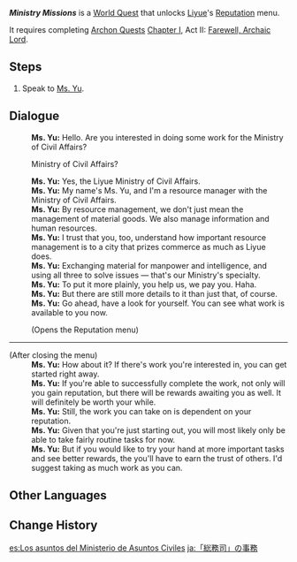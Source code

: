 {{Quest Infobox
|id            = 71650
|type          = World
|region        = Liyue
|area          = Sea of Clouds
|subarea       = Liyue Harbor
|requirement   = Complete [[Farewell, Archaic Lord]]
|startLocation = [[Liyue Harbor]], [[Liyue]]
|rewards       = Mora*20,000;Condensed Resin*1
|characters    = Ms. Yu; Traveler
}}
'''''Ministry Missions''''' is a [[World Quest]] that unlocks [[Liyue]]'s [[Reputation]] menu.

It requires completing [[Archon Quests]] [[Chapter I]], Act II: [[Farewell, Archaic Lord]].
==Steps==
#Speak to [[Ms. Yu]].

==Dialogue==
{{Quest Description|[[Ms. Yu]], a resource manager from the Ministry of Civil Affairs, has something to say to you...}}
{{Dialogue Start}}
:'''Ms. Yu:''' Hello. Are you interested in doing some work for the Ministry of Civil Affairs?
:{{DIcon}} Ministry of Civil Affairs?
:'''Ms. Yu:''' Yes, the Liyue Ministry of Civil Affairs.
:'''Ms. Yu:''' My name's Ms. Yu, and I'm a resource manager with the Ministry of Civil Affairs.
:'''Ms. Yu:''' By resource management, we don't just mean the management of material goods. We also manage information and human resources.
:'''Ms. Yu:''' I trust that you, too, understand how important resource management is to a city that prizes commerce as much as Liyue does.
:'''Ms. Yu:''' Exchanging material for manpower and intelligence, and using all three to solve issues &mdash; that's our Ministry's specialty.
:'''Ms. Yu:''' To put it more plainly, you help us, we pay you. Haha.
:'''Ms. Yu:''' But there are still more details to it than just that, of course.
:'''Ms. Yu:''' Go ahead, have a look for yourself. You can see what work is available to you now.
:;(Opens the Reputation menu)
----
;(After closing the menu)
:'''Ms. Yu:''' How about it? If there's work you're interested in, you can get started right away.
:'''Ms. Yu:''' If you're able to successfully complete the work, not only will you gain reputation, but there will be rewards awaiting you as well. It will definitely be worth your while.
:'''Ms. Yu:''' Still, the work you can take on is dependent on your reputation.
:'''Ms. Yu:''' Given that you're just starting out, you will most likely only be able to take fairly routine tasks for now.
:'''Ms. Yu:''' But if you would like to try your hand at more important tasks and see better rewards, the you'll have to earn the trust of others. I'd suggest taking as much work as you can.
{{Dialogue End}}

==Other Languages==
{{Other Languages
|en      = Ministry Missions
|zhs     = 「总务司」的事务
|zhs_rm  = "Zǒngwùsī" de Shìwù
|zht     = 「總務司」的事務
|zht_rm  = "Zǒngwùsī" de Shìwù
|zh_tl   = Affairs of the "Ministry of Civil Affairs"
|ja      = 「総務司」の事務
|ja_rm   = "Soumu-shi" no Jimu
|ja_tl   = Ministry of Civil Affair's Office Work
|ko      = 「총무부」의 일
|ko_tl   = Work of "General Affairs Ministry"
|es      = Los asuntos del Ministerio de Asuntos Civiles
|es_tl   = Matters of the Ministry of Civil Affairs
|fr      = La belle affaire
|fr_tl   = Big Deal
|ru      = Задания департамента по делам граждан
|ru_tl   = Tasks of the Ministry of Civil Affairs
|th      = งานของฝ่ายกิจการทั่วไป
|th_rm   = 
|th_tl   = 
|vi      = Việc Của "Tổng Vụ"
|vi_tl   = 
|de      = Angelegenheiten für den Rat für Allgemeine Angelegenheiten
|de_tl   = Affairs For The Ministry of Civil Affairs
|id      = Misi dari Bagian Urusan Sipil
|id_tl   = Missions from Ministry of Civil Affairs
|pt      = Assuntos do Ministério dos Assuntos Civis
|pt_tl   = 
|tr      = Bakanlık Görevleri
|tr_tl   = 
|it      = Al servizio del Ministero
|it_tl   = 
}}

==Change History==
{{Change History|1.1}}

[[es:Los asuntos del Ministerio de Asuntos Civiles]]
[[ja:「総務司」の事務]]